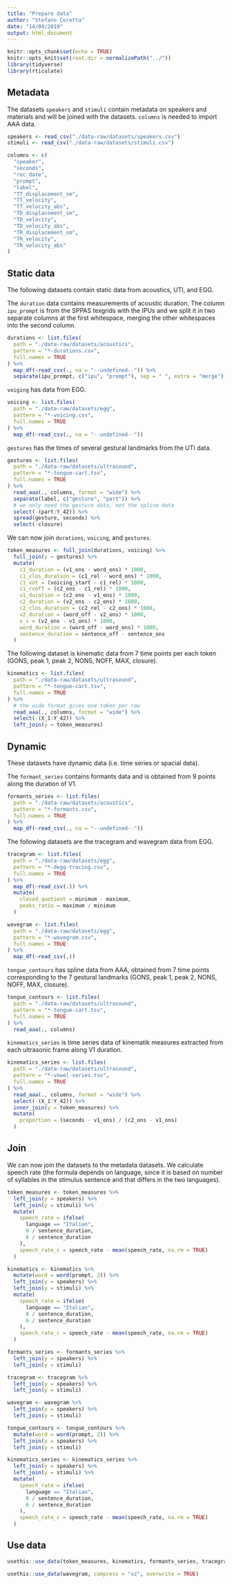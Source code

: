 ```yaml
---
title: "Prepare data"
author: "Stefano Coretta"
date: "14/04/2019"
output: html_document
---
```


```r
knitr::opts_chunk$set(echo = TRUE)
knitr::opts_knit$set(root.dir = normalizePath("../"))
library(tidyverse)
library(rticulate)
```

## Metadata

The datasets `speakers` and `stimuli` contain metadata on speakers and materials and will be joined with the datasets.
`columns` is needed to import AAA data.

```r
speakers <- read_csv("./data-raw/datasets/speakers.csv")
stimuli <- read_csv("./data-raw/datasets/stimuli.csv")

columns <- c(
  "speaker",
  "seconds",
  "rec_date",
  "prompt",
  "label",
  "TT_displacement_sm",
  "TT_velocity",
  "TT_velocity_abs",
  "TD_displacement_sm",
  "TD_velocity",
  "TD_velocity_abs",
  "TR_displacement_sm",
  "TR_velocity",
  "TR_velocity_abs"
)
```

## Static data

The following datasets contain static data from acoustics, UTI, and EGG.

The `duration` data contains measurements of acoustic duration.
The column `ipu_prompt` is from the SPPAS texgrids with the IPUs and we split it in two separate columns at the first whitespace, merging the other whitespaces into the second column.

```r
durations <- list.files(
  path = "./data-raw/datasets/acoustics",
  pattern = "*-durations.csv",
  full.names = TRUE
) %>%
  map_df(~read_csv(., na = "--undefined--")) %>%
  separate(ipu_prompt, c("ipu", "prompt"), sep = " ", extra = "merge")
```

`voiging` has data from EGG.

```r
voicing <- list.files(
  path = "./data-raw/datasets/egg",
  pattern = "*-voicing.csv",
  full.names = TRUE
) %>%
  map_df(~read_csv(., na = "--undefined--"))
```

`gestures` has the times of several gestural landmarks from the UTI data.

```r
gestures <- list.files(
  path = "./data-raw/datasets/ultrasound",
  pattern = "*-tongue-cart.tsv",
  full.names = TRUE
) %>%
  read_aaa(., columns, format = "wide") %>%
  separate(label, c("gesture", "part")) %>%
  # we only need the gesture data, not the spline data
  select(-(part:Y_42)) %>%
  spread(gesture, seconds) %>%
  select(-closure)
```

We can now join `durations`, `voicing`, and `gestures`.

```r
token_measures <- full_join(durations, voicing) %>%
  full_join(y = gestures) %>%
  mutate(
    c1_duration = (v1_ons - word_ons) * 1000,
    c1_clos_duration = (c1_rel - word_ons) * 1000,
    c1_vot = (voicing_start - c1_rel) * 1000,
    c1_rvoff = (c2_ons - c1_rel) * 1000,
    v1_duration = (c2_ons - v1_ons) * 1000,
    c2_duration = (v2_ons - c2_ons) * 1000,
    c2_clos_duration = (c2_rel - c2_ons) * 1000,
    v2_duration = (word_off - v2_ons) * 1000,
    v_v = (v2_ons - v1_ons) * 1000,
    word_duration = (word_off - word_ons) * 1000,
    sentence_duration = sentence_off - sentence_ons
  )
```

The following dataset is kinematic data from 7 time points per each token (GONS, peak 1, peak 2, NONS, NOFF, MAX, closure).

```r
kinematics <- list.files(
  path = "./data-raw/datasets/ultrasound",
  pattern = "*-tongue-cart.tsv",
  full.names = TRUE
) %>%
  # the wide format gives one token per row
  read_aaa(., columns, format = "wide") %>%
  select(-(X_1:Y_42)) %>%
  left_join(y = token_measures)
```

## Dynamic

These datasets have dynamic data (i.e. time series or spacial data).

The `formant_series` contains formants data and is obtained from 9 points along the duration of V1.

```r
formants_series <- list.files(
  path = "./data-raw/datasets/acoustics",
  pattern = "*-formants.csv",
  full.names = TRUE
) %>%
  map_df(~read_csv(., na = "--undefined--"))
```

The following datasets are the tracegram and wavegram data from EGG.

```r
tracegram <- list.files(
  path = "./data-raw/datasets/egg",
  pattern = "*-degg-tracing.csv",
  full.names = TRUE
) %>%
  map_df(~read_csv(.)) %>%
  mutate(
    closed_quotient = minimum - maximum,
    peaks_ratio = maximum / minimum
  )

wavegram <- list.files(
  path = "./data-raw/datasets/egg",
  pattern = "*-wavegram.csv",
  full.names = TRUE
) %>%
  map_df(~read_csv(.))
```

`tongue_contours` has spline data from AAA, obtained from 7 time points corresponding to the 7 gestural landmarks (GONS, peak 1, peak 2, NONS, NOFF, MAX, closure).

```r
tongue_contours <- list.files(
  path = "./data-raw/datasets/ultrasound",
  pattern = "*-tongue-cart.tsv",
  full.names = TRUE
) %>%
  read_aaa(., columns)
```

`kinematics_series` is time series data of kinematik measures extracted from each ultrasonic frame along V1 duration.

```r
kinematics_series <- list.files(
  path = "./data-raw/datasets/ultrasound",
  pattern = "*-vowel-series.tsv",
  full.names = TRUE
) %>%
  read_aaa(., columns, format = "wide") %>%
  select(-(X_1:Y_42)) %>%
  inner_join(y = token_measures) %>%
  mutate(
    proportion = (seconds - v1_ons) / (c2_ons - v1_ons)
  )
```

## Join

We can now join the datasets to the metadata datasets.
We calculate speech rate (the formula depends on language, since it is based on number of syllables in the stimulus sentence and that differs in the two languages).

```r
token_measures <- token_measures %>%
  left_join(y = speakers) %>%
  left_join(y = stimuli) %>%
  mutate(
    speech_rate = ifelse(
      language == "Italian",
      8 / sentence_duration,
      6 / sentence_duration
    ),
    speech_rate_c = speech_rate - mean(speech_rate, na.rm = TRUE)
  )

kinematics <- kinematics %>%
  mutate(word = word(prompt, 2)) %>%
  left_join(y = speakers) %>%
  left_join(y = stimuli) %>%
  mutate(
    speech_rate = ifelse(
      language == "Italian",
      8 / sentence_duration,
      6 / sentence_duration
    ),
    speech_rate_c = speech_rate - mean(speech_rate, na.rm = TRUE)
  )

formants_series <- formants_series %>%
  left_join(y = speakers) %>%
  left_join(y = stimuli)

tracegram <- tracegram %>%
  left_join(y = speakers) %>%
  left_join(y = stimuli)

wavegram <- wavegram %>%
  left_join(y = speakers) %>%
  left_join(y = stimuli)

tongue_contours <- tongue_contours %>%
  mutate(word = word(prompt, 2)) %>%
  left_join(y = speakers) %>%
  left_join(y = stimuli)

kinematics_series <- kinematics_series %>%
  left_join(y = speakers) %>%
  left_join(y = stimuli) %>%
  mutate(
    speech_rate = ifelse(
      language == "Italian",
      8 / sentence_duration,
      6 / sentence_duration
    ),
    speech_rate_c = speech_rate - mean(speech_rate, na.rm = TRUE)
  )
```

## Use data

```r
usethis::use_data(token_measures, kinematics, formants_series, tracegram, tongue_contours, kinematics_series, overwrite = TRUE)

usethis::use_data(wavegram, compress = "xz", overwrite = TRUE)
```

